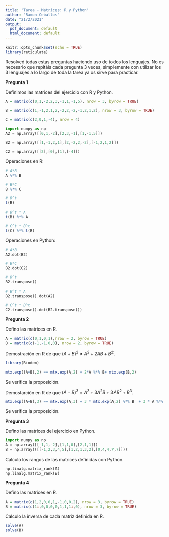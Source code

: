 ```yaml
---
title: 'Tarea - Matrices: R y Python'
author: "Ramon Ceballos"
date: "21/2/2021"
output:
  pdf_document: default
  html_document: default
---
```


```r
knitr::opts_chunk$set(echo = TRUE)
library(reticulate)
```

Resolved todas estas preguntas haciendo uso de todos los lenguajes. No es necesario que repitáis cada pregunta
3 veces, simplemente con utilizar los 3 lenguajes a lo largo de toda la tarea ya os sirve para practicar.

**Pregunta 1**

Definimos las matrices del ejercicio con R y Python.

```r
A = matrix(c(0,1,-2,2,3,-1,1,-1,5), nrow = 3, byrow = TRUE)

B = matrix(c(1,-1,2,1,2,-2,2,-2,-1,2,1,2), nrow = 3, byrow = TRUE)

C = matrix(c(2,0,1,-4), nrow = 4)

```

```python
import numpy as np
A2 = np.array([[0,1,-2],[2,3,-1],[1,-1,5]])

B2 = np.array([[1,-1,2,1],[2,-2,2,-2],[-1,2,1,2]])

C2 = np.array([[2],[0],[1],[-4]])
```

Operaciones en R:

```r
# A*B
A %*% B

# B*C
B %*% C

# B^t
t(B)

# B^t * A
t(B) %*% A

# C^t * B^t
t(C) %*% t(B)

```

Operaciones en Python:

```python
# A*B
A2.dot(B2)

# B*C
B2.dot(C2)

# B^t
B2.transpose()

# B^t * A
B2.transpose().dot(A2)

# C^t * B^t
C2.transpose().dot(B2.transpose())

```

**Pregunta 2**

Defino las matrices en R.

```r
A = matrix(c(0,1,0,1),nrow = 2, byrow = TRUE)
B = matrix(c(-1,-1,0,0), nrow = 2, byrow = TRUE)
```

Demostración en R de que $(A+B)^2 \neq A^2+2AB+B^2$.

```r
library(Biodem)

mtx.exp((A+B),2) == mtx.exp(A,2) + 2*A %*% B+ mtx.exp(B,2)
```
Se verifica la proposición.

Demostarción en R de que $(A+B)^3=A^3+3A^2B+3AB^2+B^3$.

```r
mtx.exp((A+B),3) == mtx.exp(A,3) + 3 * mtx.exp(A,2) %*% B  + 3 * A %*% mtx.exp(B,2) + mtx.exp(B,3)
```

Se verifica la proposición.


**Pregunta 3**

Defino las matrices del ejercicio en Python.

```python
import numpy as np
A = np.array([[-1,1,-2],[1,1,0],[2,1,1]])
B = np.array(([[-1,2,3,4,5],[1,2,1,3,2],[0,4,4,7,7]]))
```
Calculo los rangos de las matrices definidas con Python.

```python
np.linalg.matrix_rank(A)
np.linalg.matrix_rank(B)
```

**Pregunta 4**

Defino las matrices en R.

```r
A = matrix(c(1,2,0,0,1,-1,0,0,2), nrow = 3, byrow = TRUE)
B = matrix(c(1i,0,0,0,0,1,1,1i,0), nrow = 3, byrow = TRUE)
```

Calculo la inversa de cada matriz definida en R.

```r
solve(A)
solve(B)
```



